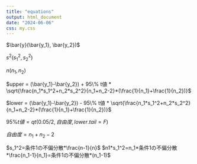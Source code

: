 ```yaml
---
title: "equations"
output: html_document
date: "2024-06-06"
css: my.css
---
```


$\bar{y}(\bar{y_1}, \bar{y_2})$

$s^2 (s^2_1, s^2_2)$

$n (n_1, n_2)$

$upper = (\bar{y_1}-\bar{y_2}) + 95\% t値 * \sqrt{\frac{n_1*s_1^2+n_2*s_2^2}{n_1+n_2-2}*(\frac{1}{n_1}+\frac{1}{n_2})}$

$lower = (\bar{y_1}-\bar{y_2}) - 95\% t値 * \sqrt{\frac{n_1*s_1^2+n_2*s_2^2}{n_1+n_2-2}*(\frac{1}{n_1}+\frac{1}{n_2})}$

$95\%t値=qt(0.05/2, 自由度, lower.tail=F)$

$自由度=n_1+n_2-2$

$s_1^2=条件1の不偏分散*\frac{n-1}{n}$
$n1*s_1^2=n_1*条件1の不偏分散*\frac{n_1-1}{n_1}=条件1の不偏分散*(n_1-1)$